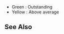 *Green : Outstanding
*Yellow : Above average

{{EquipmentComparisonKai
|iterator = equipmentByType|type = 4|sort = _icon
|firepower_outstanding = 7
|firepower_good = 6
|aa_outstanding = 8
|aa_good = 6
|armor_outstanding = 0
|shelling_accuracy_outstanding = 3
|shelling_accuracy_good = 2
|evasion_outstanding = 0
}}

==See Also==
{{Equipmentlist}}